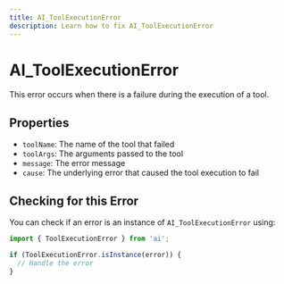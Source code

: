 ```yaml
---
title: AI_ToolExecutionError
description: Learn how to fix AI_ToolExecutionError
---
```


# AI_ToolExecutionError

This error occurs when there is a failure during the execution of a tool.

## Properties

- `toolName`: The name of the tool that failed
- `toolArgs`: The arguments passed to the tool
- `message`: The error message
- `cause`: The underlying error that caused the tool execution to fail

## Checking for this Error

You can check if an error is an instance of `AI_ToolExecutionError` using:

```typescript
import { ToolExecutionError } from 'ai';

if (ToolExecutionError.isInstance(error)) {
  // Handle the error
}
```
